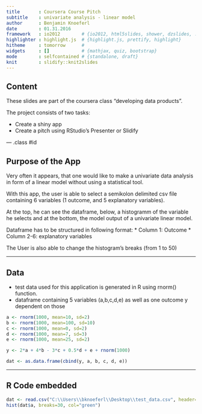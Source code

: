 ```yaml
---
title       : Coursera Course Pitch
subtitle    : univariate analysis - linear model
author      : Benjamin Knoeferl
date        : 01.31.2016
framework   : io2012        # {io2012, html5slides, shower, dzslides, ...}
highlighter : highlight.js  # {highlight.js, prettify, highlight}
hitheme     : tomorrow      # 
widgets     : []            # {mathjax, quiz, bootstrap}
mode        : selfcontained # {standalone, draft}
knit        : slidify::knit2slides
---
```


## Content

These slides are part of the coursera class "developing data products".

The project consists of two tasks:

* Create a shiny app
* Create a pitch using RStudio's Presenter or Slidify


--- .class #id 

## Purpose of the App

Very often it appears, that one would like to make a univariate data analysis in form of a linear model without using a statistical tool.

With this app, the user is able to select a semikolon delimited csv file containing 6 variables (1 outcome, and 5 explanatory variables).

At the top, he can see the dataframe, below, a histogramm of the variable he selects and at the bottom, the model output of a univariate linear model.

Dataframe has to be structured in following format:
* Column 1: Outcome
* Column 2-6: explanatory variables

The User is also able to change the histogram's breaks (from 1 to 50)


---




## Data

* test data used for this application is generated in R using rnorm() function.
* dataframe containing 5 variables (a,b,c,d,e) as well as one outcome y dependent on those

```r

a <- rnorm(1000, mean=10, sd=2)
b <- rnorm(1000, mean=100, sd=10)
c <- rnorm(1000, mean=0, sd=2)
d <- rnorm(1000, mean=7, sd=3)
e <- rnorm(1000, mean=25, sd=2)

y <- 2*a + 4*b - 3*c + 0.5*d + e + rnorm(1000)

dat <- as.data.frame(cbind(y, a, b, c, d, e))
```

---

## R Code embedded

```r

dat <- read.csv("C:\\Users\\bknoeferl\\Desktop\\test_data.csv", header=TRUE, sep=";", dec=",")
hist(dat$a, breaks=30, col="green")
```
